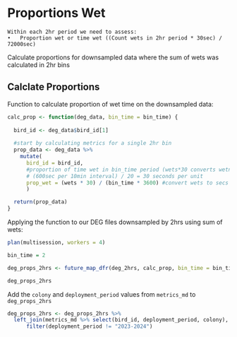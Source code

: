 # Proportions Wet

    Within each 2hr period we need to assess:
    •	Proportion wet or time wet ((Count wets in 2hr period * 30sec) / 72000sec)


Calculate proportions for downsampled data where the sum of wets was calculated in 2hr bins

## Calclate Proportions
 
Function to calculate proportion of wet time on the downsampled data:
```r

calc_prop <- function(deg_data, bin_time = bin_time) {
  
  bird_id <- deg_data$bird_id[1]
  
  #start by calculating metrics for a single 2hr bin
  prop_data <- deg_data %>%
    mutate(
      bird_id = bird_id,
      #proportion of time wet in bin_time period (wets*30 converts wetness level into secs spent wet)
      # (600sec per 10min interval) / 20 = 30 seconds per unit 
      prop_wet = (wets * 30) / (bin_time * 3600) #convert wets to secs and divide by bin_length in secs
      )

  return(prop_data)
}
```


Applying the function to our DEG files downsampled by 2hrs using sum of wets:

```r
plan(multisession, workers = 4)

bin_time = 2

deg_props_2hrs <- future_map_dfr(deg_2hrs, calc_prop, bin_time = bin_time, .progress = TRUE)

deg_props_2hrs

```

Add the `colony` and `deployment_period` values from `metrics_md` to `deg_props_2hrs`

```r
deg_props_2hrs <- deg_props_2hrs %>%
  left_join(metrics_md %>% select(bird_id, deployment_period, colony), by = "bird_id") %>%
      filter(deployment_period != "2023-2024")

```


